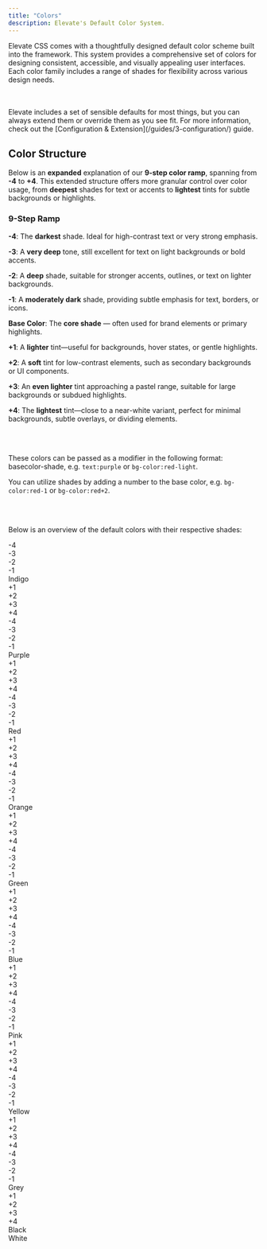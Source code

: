 ```yaml
---
title: "Colors"
description: Elevate's Default Color System.
---
```


Elevate CSS comes with a thoughtfully designed default color scheme built into the framework. This system provides a comprehensive set of colors for designing consistent, accessible, and visually appealing user interfaces. Each color family includes a range of shades for flexibility across various design needs.


<br/>
<br/>

<Aside title="You've Gotta Start Somewhere, Right?">
Elevate includes a set of sensible defaults for most things, but you can always extend them or override them as you see fit. For more information, check out the [Configuration & Extension](/guides/3-configuration/) guide.
</Aside>

## Color Structure

Below is an **expanded** explanation of our **9-step color ramp**, spanning from **-4** to **+4**. This extended structure offers more granular control over color usage, from **deepest** shades for text or accents to **lightest** tints for subtle backgrounds or highlights.

### 9-Step Ramp

**-4**: The **darkest** shade. Ideal for high-contrast text or very strong emphasis. <br/>

**-3**: A **very deep** tone, still excellent for text on light backgrounds or bold accents. <br/>

**-2**: A **deep** shade, suitable for stronger accents, outlines, or text on lighter backgrounds. <br/>

**-1**: A **moderately dark** shade, providing subtle emphasis for text, borders, or icons. <br/>

**Base Color**: The **core shade** — often used for brand elements or primary highlights. <br/>

**+1**: A **lighter** tint—useful for backgrounds, hover states, or gentle highlights. <br/>

**+2**: A **soft** tint for low-contrast elements, such as secondary backgrounds or UI components. <br/>

**+3**: An **even lighter** tint approaching a pastel range, suitable for large backgrounds or subdued highlights. <br/>

**+4**: The **lightest** tint—close to a near-white variant, perfect for minimal backgrounds, subtle overlays, or dividing elements. <br/>

<br/>
<br/>


These colors can be passed as a modifier in the following format: basecolor-shade, e.g. `text:purple` or `bg-color:red-light`.

You can utilize shades by adding a number to the base color, e.g. `bg-color:red-1` or `bg-color:red+2`.

<br/>
<br/>


Below is an overview of the default colors with their respective shades:
<br/>

<div>

<div class="row">
  <div class="child:end  child:grow bd:round-d2 row:x-center:y-center bg-color:indigo-4 text:white h:d8 font:small w:d8 /lg/ h:c2 w:auto max-w:c2 -colorSquare">-4</div>
  <div class=" child:grow bd:round-d2 row:x-center:y-center bg-color:indigo-3 text:white h:d8 font:small w:d8 /lg/ h:c2 w:auto max-w:c2 -colorSquare">-3</div>
  <div class=" child:grow bd:round-d2 row:x-center:y-center bg-color:indigo-2 text:white h:d8 font:small w:d8 /lg/ h:c2 w:auto max-w:c2 -colorSquare">-2</div>
  <div class=" child:grow bd:round-d2 row:x-center:y-center bg-color:indigo-1 text:white h:d8 font:small w:d8 /lg/ h:c2 w:auto max-w:c2 -colorSquare">-1</div>
  <div class=" child:grow bd:round-d2 row:x-center:y-center bg-color:indigo text:white h:d8 font:small:bold w:d12 /lg/ h:c2 w:auto max-w:c2 -colorSquare">Indigo</div>
  <div class=" child:grow bd:round-d2 row:x-center:y-center bg-color:indigo+1 text:black h:d8 font:small w:d8 /lg/ h:c2 w:auto max-w:c2 -colorSquare">+1</div>
  <div class=" child:grow bd:round-d2 row:x-center:y-center bg-color:indigo+2 text:black h:d8 font:small w:d8 /lg/ h:c2 w:auto max-w:c2 -colorSquare">+2</div>
  <div class=" child:grow bd:round-d2 row:x-center:y-center bg-color:indigo+3 text:black h:d8 font:small w:d8 /lg/ h:c2 w:auto max-w:c2 -colorSquare">+3</div>
  <div class=" child:grow bd:round-d2 row:x-center:y-center bg-color:indigo+4 text:black h:d8 font:small w:d8 /lg/ h:c2 w:auto max-w:c2 -colorSquare">+4</div>
</div>

<div class="row">
  <div class="child:end  child:grow bd:round-d2 row:x-center:y-center bg-color:purple-4 text:white h:d8 font:small w:d8 /lg/ h:c2 w:auto max-w:c2 -colorSquare">-4</div>
  <div class=" child:grow bd:round-d2 row:x-center:y-center bg-color:purple-3 text:white h:d8 font:small w:d8 /lg/ h:c2 w:auto max-w:c2 -colorSquare">-3</div>
  <div class=" child:grow bd:round-d2 row:x-center:y-center bg-color:purple-2 text:white h:d8 font:small w:d8 /lg/ h:c2 w:auto max-w:c2 -colorSquare">-2</div>
  <div class=" child:grow bd:round-d2 row:x-center:y-center bg-color:purple-1 text:white h:d8 font:small w:d8 /lg/ h:c2 w:auto max-w:c2 -colorSquare">-1</div>
  <div class=" child:grow bd:round-d2 row:x-center:y-center bg-color:purple text:white h:d8 font:small:bold w:d12 /lg/ h:c2 w:auto max-w:c2 -colorSquare">Purple</div>
  <div class=" child:grow bd:round-d2 row:x-center:y-center bg-color:purple+1 text:black h:d8 font:small w:d8 /lg/ h:c2 w:auto max-w:c2 -colorSquare">+1</div>
  <div class=" child:grow bd:round-d2 row:x-center:y-center bg-color:purple+2 text:black h:d8 font:small w:d8 /lg/ h:c2 w:auto max-w:c2 -colorSquare">+2</div>
  <div class=" child:grow bd:round-d2 row:x-center:y-center bg-color:purple+3 text:black h:d8 font:small w:d8 /lg/ h:c2 w:auto max-w:c2 -colorSquare">+3</div>
  <div class=" child:grow bd:round-d2 row:x-center:y-center bg-color:purple+4 text:black h:d8 font:small w:d8 /lg/ h:c2 w:auto max-w:c2 -colorSquare">+4</div>
</div>

<div class="row">
  <div class="child:end  child:grow bd:round-d2 row:x-center:y-center bg-color:red-4 text:white h:d8 font:small w:d8 /lg/ h:c2 w:auto max-w:c2 -colorSquare">-4</div>
  <div class=" child:grow bd:round-d2 row:x-center:y-center bg-color:red-3 text:white h:d8 font:small w:d8 /lg/ h:c2 w:auto max-w:c2 -colorSquare">-3</div>
  <div class=" child:grow bd:round-d2 row:x-center:y-center bg-color:red-2 text:white h:d8 font:small w:d8 /lg/ h:c2 w:auto max-w:c2 -colorSquare">-2</div>
  <div class=" child:grow bd:round-d2 row:x-center:y-center bg-color:red-1 text:white h:d8 font:small w:d8 /lg/ h:c2 w:auto max-w:c2 -colorSquare">-1</div>
  <div class=" child:grow bd:round-d2 row:x-center:y-center bg-color:red text:white h:d8 font:small:bold w:d12 /lg/ h:c2 w:auto max-w:c2 -colorSquare">Red</div>
  <div class=" child:grow bd:round-d2 row:x-center:y-center bg-color:red+1 text:black h:d8 font:small w:d8 /lg/ h:c2 w:auto max-w:c2 -colorSquare">+1</div>
  <div class=" child:grow bd:round-d2 row:x-center:y-center bg-color:red+2 text:black h:d8 font:small w:d8 /lg/ h:c2 w:auto max-w:c2 -colorSquare">+2</div>
  <div class=" child:grow bd:round-d2 row:x-center:y-center bg-color:red+3 text:black h:d8 font:small w:d8 /lg/ h:c2 w:auto max-w:c2 -colorSquare">+3</div>
  <div class=" child:grow bd:round-d2 row:x-center:y-center bg-color:red+4 text:black h:d8 font:small w:d8 /lg/ h:c2 w:auto max-w:c2 -colorSquare">+4</div>
</div>

<div class="row">
  <div class="child:end  child:grow bd:round-d2 row:x-center:y-center bg-color:orange-4 text:white h:d8 font:small w:d8 /lg/ h:c2 w:auto max-w:c2 -colorSquare">-4</div>
  <div class=" child:grow bd:round-d2 row:x-center:y-center bg-color:orange-3 text:white h:d8 font:small w:d8 /lg/ h:c2 w:auto max-w:c2 -colorSquare">-3</div>
  <div class=" child:grow bd:round-d2 row:x-center:y-center bg-color:orange-2 text:white h:d8 font:small w:d8 /lg/ h:c2 w:auto max-w:c2 -colorSquare">-2</div>
  <div class=" child:grow bd:round-d2 row:x-center:y-center bg-color:orange-1 text:white h:d8 font:small w:d8 /lg/ h:c2 w:auto max-w:c2 -colorSquare">-1</div>
  <div class=" child:grow bd:round-d2 row:x-center:y-center bg-color:orange text:white h:d8 font:small:bold w:d12 /lg/ h:c2 w:auto max-w:c2 -colorSquare">Orange</div>
  <div class=" child:grow bd:round-d2 row:x-center:y-center bg-color:orange+1 text:black h:d8 font:small w:d8 /lg/ h:c2 w:auto max-w:c2 -colorSquare">+1</div>
  <div class=" child:grow bd:round-d2 row:x-center:y-center bg-color:orange+2 text:black h:d8 font:small w:d8 /lg/ h:c2 w:auto max-w:c2 -colorSquare">+2</div>
  <div class=" child:grow bd:round-d2 row:x-center:y-center bg-color:orange+3 text:black h:d8 font:small w:d8 /lg/ h:c2 w:auto max-w:c2 -colorSquare">+3</div>
  <div class=" child:grow bd:round-d2 row:x-center:y-center bg-color:orange+4 text:black h:d8 font:small w:d8 /lg/ h:c2 w:auto max-w:c2 -colorSquare">+4</div>
</div>

<div class="row">
  <div class="child:end  child:grow bd:round-d2 row:x-center:y-center bg-color:green-4 text:white h:d8 font:small w:d8 /lg/ h:c2 w:auto max-w:c2 -colorSquare">-4</div>
  <div class=" child:grow bd:round-d2 row:x-center:y-center bg-color:green-3 text:white h:d8 font:small w:d8 /lg/ h:c2 w:auto max-w:c2 -colorSquare">-3</div>
  <div class=" child:grow bd:round-d2 row:x-center:y-center bg-color:green-2 text:white h:d8 font:small w:d8 /lg/ h:c2 w:auto max-w:c2 -colorSquare">-2</div>
  <div class=" child:grow bd:round-d2 row:x-center:y-center bg-color:green-1 text:white h:d8 font:small w:d8 /lg/ h:c2 w:auto max-w:c2 -colorSquare">-1</div>
  <div class=" child:grow bd:round-d2 row:x-center:y-center bg-color:green text:white h:d8 font:small:bold w:d12 /lg/ h:c2 w:auto max-w:c2 -colorSquare">Green</div>
  <div class=" child:grow bd:round-d2 row:x-center:y-center bg-color:green+1 text:black h:d8 font:small w:d8 /lg/ h:c2 w:auto max-w:c2 -colorSquare">+1</div>
  <div class=" child:grow bd:round-d2 row:x-center:y-center bg-color:green+2 text:black h:d8 font:small w:d8 /lg/ h:c2 w:auto max-w:c2 -colorSquare">+2</div>
  <div class=" child:grow bd:round-d2 row:x-center:y-center bg-color:green+3 text:black h:d8 font:small w:d8 /lg/ h:c2 w:auto max-w:c2 -colorSquare">+3</div>
  <div class=" child:grow bd:round-d2 row:x-center:y-center bg-color:green+4 text:black h:d8 font:small w:d8 /lg/ h:c2 w:auto max-w:c2 -colorSquare">+4</div>
</div>

<div class="row">
  <div class="child:end  child:grow bd:round-d2 row:x-center:y-center bg-color:blue-4 text:white h:d8 font:small w:d8 /lg/ h:c2 w:auto max-w:c2 -colorSquare">-4</div>
  <div class=" child:grow bd:round-d2 row:x-center:y-center bg-color:blue-3 text:white h:d8 font:small w:d8 /lg/ h:c2 w:auto max-w:c2 -colorSquare">-3</div>
  <div class=" child:grow bd:round-d2 row:x-center:y-center bg-color:blue-2 text:white h:d8 font:small w:d8 /lg/ h:c2 w:auto max-w:c2 -colorSquare">-2</div>
  <div class=" child:grow bd:round-d2 row:x-center:y-center bg-color:blue-1 text:white h:d8 font:small w:d8 /lg/ h:c2 w:auto max-w:c2 -colorSquare">-1</div>
  <div class=" child:grow bd:round-d2 row:x-center:y-center bg-color:blue text:white h:d8 font:small:bold w:d12 /lg/ h:c2 w:auto max-w:c2 -colorSquare">Blue</div>
  <div class=" child:grow bd:round-d2 row:x-center:y-center bg-color:blue+1 text:black h:d8 font:small w:d8 /lg/ h:c2 w:auto max-w:c2 -colorSquare">+1</div>
  <div class=" child:grow bd:round-d2 row:x-center:y-center bg-color:blue+2 text:black h:d8 font:small w:d8 /lg/ h:c2 w:auto max-w:c2 -colorSquare">+2</div>
  <div class=" child:grow bd:round-d2 row:x-center:y-center bg-color:blue+3 text:black h:d8 font:small w:d8 /lg/ h:c2 w:auto max-w:c2 -colorSquare">+3</div>
  <div class=" child:grow bd:round-d2 row:x-center:y-center bg-color:blue+4 text:black h:d8 font:small w:d8 /lg/ h:c2 w:auto max-w:c2 -colorSquare">+4</div>
</div>

<div class="row">
  <div class="child:end  child:grow bd:round-d2 row:x-center:y-center bg-color:pink-4 text:white h:d8 font:small w:d8 /lg/ h:c2 w:auto max-w:c2 -colorSquare">-4</div>
  <div class=" child:grow bd:round-d2 row:x-center:y-center bg-color:pink-3 text:white h:d8 font:small w:d8 /lg/ h:c2 w:auto max-w:c2 -colorSquare">-3</div>
  <div class=" child:grow bd:round-d2 row:x-center:y-center bg-color:pink-2 text:white h:d8 font:small w:d8 /lg/ h:c2 w:auto max-w:c2 -colorSquare">-2</div>
  <div class=" child:grow bd:round-d2 row:x-center:y-center bg-color:pink-1 text:white h:d8 font:small w:d8 /lg/ h:c2 w:auto max-w:c2 -colorSquare">-1</div>
  <div class=" child:grow bd:round-d2 row:x-center:y-center bg-color:pink text:white h:d8 font:small:bold w:d12 /lg/ h:c2 w:auto max-w:c2 -colorSquare">Pink</div>
  <div class=" child:grow bd:round-d2 row:x-center:y-center bg-color:pink+1 text:black h:d8 font:small w:d8 /lg/ h:c2 w:auto max-w:c2 -colorSquare">+1</div>
  <div class=" child:grow bd:round-d2 row:x-center:y-center bg-color:pink+2 text:black h:d8 font:small w:d8 /lg/ h:c2 w:auto max-w:c2 -colorSquare">+2</div>
  <div class=" child:grow bd:round-d2 row:x-center:y-center bg-color:pink+3 text:black h:d8 font:small w:d8 /lg/ h:c2 w:auto max-w:c2 -colorSquare">+3</div>
  <div class=" child:grow bd:round-d2 row:x-center:y-center bg-color:pink+4 text:black h:d8 font:small w:d8 /lg/ h:c2 w:auto max-w:c2 -colorSquare">+4</div>
</div>

<div class="row">
  <div class="child:end  child:grow bd:round-d2 row:x-center:y-center bg-color:yellow-4 text:white h:d8 font:small w:d8 /lg/ h:c2 w:auto max-w:c2 -colorSquare">-4</div>
  <div class=" child:grow bd:round-d2 row:x-center:y-center bg-color:yellow-3 text:white h:d8 font:small w:d8 /lg/ h:c2 w:auto max-w:c2 -colorSquare">-3</div>
  <div class=" child:grow bd:round-d2 row:x-center:y-center bg-color:yellow-2 text:white h:d8 font:small w:d8 /lg/ h:c2 w:auto max-w:c2 -colorSquare">-2</div>
  <div class=" child:grow bd:round-d2 row:x-center:y-center bg-color:yellow-1 text:white h:d8 font:small w:d8 /lg/ h:c2 w:auto max-w:c2 -colorSquare">-1</div>
  <div class=" child:grow bd:round-d2 row:x-center:y-center bg-color:yellow text:white h:d8 font:small:bold w:d12 /lg/ h:c2 w:auto max-w:c2 -colorSquare">Yellow</div>
  <div class=" child:grow bd:round-d2 row:x-center:y-center bg-color:yellow+1 text:black h:d8 font:small w:d8 /lg/ h:c2 w:auto max-w:c2 -colorSquare">+1</div>
  <div class=" child:grow bd:round-d2 row:x-center:y-center bg-color:yellow+2 text:black h:d8 font:small w:d8 /lg/ h:c2 w:auto max-w:c2 -colorSquare">+2</div>
  <div class=" child:grow bd:round-d2 row:x-center:y-center bg-color:yellow+3 text:black h:d8 font:small w:d8 /lg/ h:c2 w:auto max-w:c2 -colorSquare">+3</div>
  <div class=" child:grow bd:round-d2 row:x-center:y-center bg-color:yellow+4 text:black h:d8 font:small w:d8 /lg/ h:c2 w:auto max-w:c2 -colorSquare">+4</div>
</div>

<div class="row">
  <div class="child:end  child:grow bd:round-d2 row:x-center:y-center bg-color:grey-4 text:white h:d8 font:small w:d8 /lg/ h:c2 w:auto max-w:c2 -colorSquare">-4</div>
  <div class=" child:grow bd:round-d2 row:x-center:y-center bg-color:grey-3 text:white h:d8 font:small w:d8 /lg/ h:c2 w:auto max-w:c2 -colorSquare">-3</div>
  <div class=" child:grow bd:round-d2 row:x-center:y-center bg-color:grey-2 text:white h:d8 font:small w:d8 /lg/ h:c2 w:auto max-w:c2 -colorSquare">-2</div>
  <div class=" child:grow bd:round-d2 row:x-center:y-center bg-color:grey-1 text:white h:d8 font:small w:d8 /lg/ h:c2 w:auto max-w:c2 -colorSquare">-1</div>
  <div class=" child:grow bd:round-d2 row:x-center:y-center bg-color:grey text:white h:d8 font:small:bold w:d12 /lg/ h:c2 w:auto max-w:c2 -colorSquare">Grey</div>
  <div class=" child:grow bd:round-d2 row:x-center:y-center bg-color:grey+1 text:black h:d8 font:small w:d8 /lg/ h:c2 w:auto max-w:c2 -colorSquare">+1</div>
  <div class=" child:grow bd:round-d2 row:x-center:y-center bg-color:grey+2 text:black h:d8 font:small w:d8 /lg/ h:c2 w:auto max-w:c2 -colorSquare">+2</div>
  <div class=" child:grow bd:round-d2 row:x-center:y-center bg-color:grey+3 text:black h:d8 font:small w:d8 /lg/ h:c2 w:auto max-w:c2 -colorSquare">+3</div>
  <div class=" child:grow bd:round-d2 row:x-center:y-center bg-color:grey+4 text:black h:d8 font:small w:d8 /lg/ h:c2 w:auto max-w:c2 -colorSquare">+4</div>
</div>

<div class="row child:start">
  <div class="child:end  child:grow bd:round-d2 row:x-center:y-center bg-color:black text:white h:d8 font:small:bold w:d12 /lg/ h:c2 w:auto max-w:c2 -colorSquare">Black</div>
  <div class=" child:grow bd:round-d2 row:x-center:y-center bg-color:white text:black h:d8 font:small:bold w:d12 /lg/ h:c2 w:auto max-w:c2 -colorSquare">White</div>
</div>

</div>



